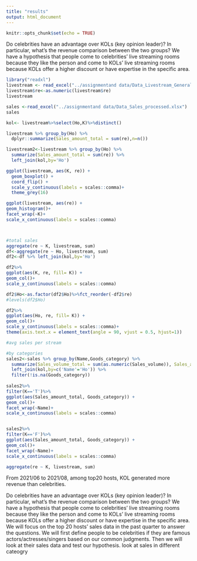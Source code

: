 ```yaml
---
title: "results"
output: html_document
---
```


```r
knitr::opts_chunk$set(echo = TRUE)
```

Do celebrities have an advantage over KOLs (key opinion leader)? In particular, what’s the revenue comparison between the two groups? We have a hypothesis that people come to celebrities’ live streaming rooms because they like the person and come to KOLs’ live streaming rooms because KOLs offer a higher discount or have expertise in the specific area. 

```r
library("readxl")
livestream <- read_excel("../assignmentand data/Data_Livestream_General_processed.xlsx")
livestream$re<-as.numeric(livestream$re)
livestream

sales <-read_excel("../assignmentand data/Data_Sales_processed.xlsx")
sales

kol<- livestream%>%select(Ho,K)%>%distinct()

livestream %>% group_by(Ho) %>%
  dplyr::summarize(Sales_amount_total = sum(re),n=n()) 

livestream2<-livestream %>% group_by(Ho) %>%
  summarize(Sales_amount_total = sum(re)) %>%
  left_join(kol,by='Ho') 

ggplot(livestream, aes(K, re)) + 
  geom_boxplot() + 
  coord_flip() +
  scale_y_continuous(labels = scales::comma)+
  theme_grey(16)

ggplot(livestream, aes(re)) +
geom_histogram()+ 
facet_wrap(~K)+
scale_x_continuous(labels = scales::comma)



#total sales
aggregate(re ~ K, livestream, sum)
df<-aggregate(re ~ Ho, livestream, sum)
df2<-df %>% left_join(kol,by='Ho')

df2%>%
ggplot(aes(K, re, fill= K)) +
geom_col()+ 
scale_y_continuous(labels = scales::comma)

df2$Ho<-as.factor(df2$Ho)%>%fct_reorder(-df2$re)
#levels(df2$Ho)

df2%>%
ggplot(aes(Ho, re, fill= K)) +
geom_col()+ 
scale_y_continuous(labels = scales::comma)+
theme(axis.text.x = element_text(angle = 90, vjust = 0.5, hjust=1))

#avg sales per stream

#by categories
sales2<-sales %>% group_by(Name,Goods_category) %>%
  summarize(Sales_volume_total = sum(as.numeric(Sales_volume)), Sales_amount_total = sum(Sales_amount)) %>%
  left_join(kol,by=c('Name'='Ho')) %>%
  filter(!is.na(Goods_category))
  
sales2%>%
filter(K=='T')%>%
ggplot(aes(Sales_amount_total, Goods_category)) +
geom_col()+ 
facet_wrap(~Name)+
scale_x_continuous(labels = scales::comma)


sales2%>%
filter(K=='F')%>%
ggplot(aes(Sales_amount_total, Goods_category)) +
geom_col()+ 
facet_wrap(~Name)+
scale_x_continuous(labels = scales::comma)

aggregate(re ~ K, livestream, sum)
```
From 2021/06 to 2021/08, among top20 hosts, KOL generated more revenue than celebrities.


Do celebrities have an advantage over KOLs (key opinion leader)? In particular, what’s the revenue comparison between the two groups? 
We have a hypothesis that people come to celebrities’ live streaming rooms because they like the person and come to KOLs’ live streaming rooms because KOLs offer a higher discount or have expertise in the specific area. 
We will focus on the top 20 hosts’ sales data in the past quarter to answer the questions. We will first define people to be celebrities if they are famous actors/actresses/singers based on our common judgments. Then we will look at their sales data and test our hypothesis.
look at sales in different cateogry

